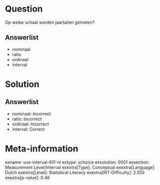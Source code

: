 Question
========

Op welke schaal worden jaartallen gemeten?

Answerlist
----------

* nominaal
* ratio
* ordinaal
* interval

Solution
========

Answerlist
----------

* nominaal: Incorrect
* ratio: Incorrect
* ordinaal: Incorrect
* interval: Correct

Meta-information
================
exname: uva-interval-611-nl
extype: schoice
exsolution: 0001
exsection: Measurement Level/Interval
exextra[Type]: Conceptual
exextra[Language]: Dutch
exextra[Level]: Statistical Literacy
exextra[IRT-Difficulty]: 2.555
exextra[p-value]: 0.46

